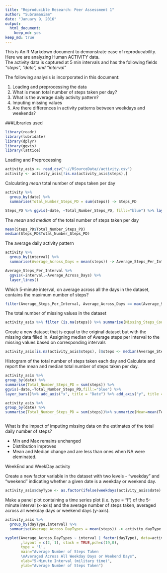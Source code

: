 ```yaml
---
title: "Reproducible Research: Peer Assessment 1"
author: "Subramaniam"
date: "January 9, 2016"
output: 
  html_document: 
    keep_md: yes
keep_md: true
---
```

This is An R Markdown document to demonstrate ease of reproducability.  
  Here we are analyzing Human ACTIVITY data.  
  The activity data is captured at 5 min intervals and has the following fields *"steps", "date",  and "interval"*

The following analysis is incorporated in this document:

  1. Loading and preprocessing the data
  2. What is mean total number of steps taken per day?
  3. What is the average daily activity pattern?
  4. Imputing missing values
  5. Are there differences in activity patterns between weekdays and weekends?
  
###Libraries used  
```r
library(readr)
library(lubridate)
library(dplyr)
library(ggvis)
library(lattice)
```

Loading and Preprocessing

```r
activity_asis <- read_csv("~//RSourceData//activity.csv")
activity <- activity_asis[!is.na(activity_asis$steps),]
```

Calculating *mean* total number of steps taken per day
```r
activity %>%
  group_by(date) %>%
  summarise(Total_Number_Steps_PD = sum(steps)) -> Steps_PD

Steps_PD %>% ggvis(~date, ~Total_Number_Steps_PD, fill:="blue") %>% layer_bars() %>% add_axis("x", title = "Date") %>% add_axis("y", title = "Total Number Of Steps Per Day", title_offset = 50)
```

The *mean* and *median* of the total number of steps taken per day
```r
mean(Steps_PD$Total_Number_Steps_PD)
median(Steps_PD$Total_Number_Steps_PD)
```

The average daily activity pattern
```r
activity %>%
  group_by(interval) %>%
  summarise(Average_Across_Days = mean(steps)) -> Average_Steps_Per_Interval

Average_Steps_Per_Interval %>% 
  ggvis(~interval,~Average_Across_Days) %>%
  layer_lines()
```

Which 5-minute interval, on average across all the days in the dataset, contains the maximum number of steps?
```r
filter(Average_Steps_Per_Interval, Average_Across_Days == max(Average_Steps_Per_Interval$Average_Across_Days))
```

The total number of missing values in the dataset 
```r
activity_asis %>% filter (is.na(steps)) %>% summarise(Missing_Steps_Count = n())
```

Create a new dataset that is equal to the original dataset but with the missing data filled in. Assigning median of Average steps per interval to the missing values based on corresponding intervals
```r
activity_asis[is.na(activity_asis$steps), ]$steps <- median(Average_Steps_Per_Interval$Average_Across_Days)
```

Histogram of the total number of steps taken each day and Calculate and report the mean and median total number of steps taken per day. 
```r

activity_asis %>%
group_by(date) %>%
summarise(Total_Number_Steps_PD = sum(steps)) %>%
ggvis(~date,~Total_Number_Steps_PD,fill:="blue") %>%
layer_bars()%>% add_axis("x", title = "Date") %>% add_axis("y", title = "Total Number Of Steps Per Day (w/ NA Replaced)", title_offset = 50)

activity_asis %>%
group_by(date) %>%
summarise(Total_Number_Steps_PD = sum(steps))%>% summarize(Mean=mean(Total_Number_Steps_PD),Median=median(Total_Number_Steps_PD))
```
```r
```
What is the impact of imputing missing data on the estimates of the total daily number of steps?

* Min and Max remains unchanged
* Distribution improves
* Mean and Median change and are less than ones when NA were eleminated.

WeekEnd and WeekDay activity

Create a new factor variable in the dataset with two levels - "weekday" and "weekend" indicating whether a given date is a weekday or weekend day.
```r
activity_asis$dayType <- as.factor(ifelse(weekdays(activity_asis$date) %in% c("Sunday","Saturday"),"WeekEnd","WeekDay"))
```

Make a panel plot containing a time series plot (i.e. type = "l") of the 5-minute interval (x-axis) and the average number of steps taken, averaged across all weekday days or weekend days (y-axis). 
```r
activity_asis %>%
  group_by(dayType,interval) %>%
  summarise(Average_Across_DayTypes = mean(steps)) -> activity_dayType

xyplot(Average_Across_DayTypes ~ interval | factor(dayType), data=activity_dayType
       ,layout = c(2, 1), stack = TRUE,pch=c(19,0),
       type = 'l',
       main="Average Number of Steps Taken
       \nAveraged Across All Weekday Days or Weekend Days",
       xlab="5-Minute Interval (military time)",
       ylab="Average Number of Steps Taken")
```

